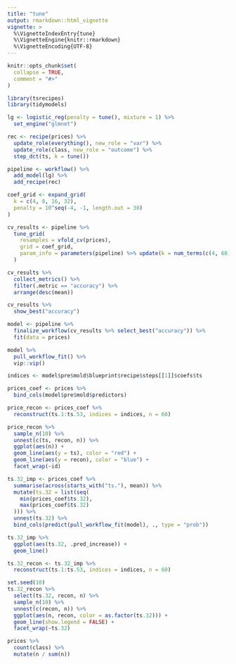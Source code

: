 ```yaml
---
title: "tune"
output: rmarkdown::html_vignette
vignette: >
  %\VignetteIndexEntry{tune}
  %\VignetteEngine{knitr::rmarkdown}
  %\VignetteEncoding{UTF-8}
---
```


```r
knitr::opts_chunk$set(
  collapse = TRUE,
  comment = "#>"
)
```

```r
library(tsrecipes)
library(tidymodels)
```

```r
lg <- logistic_reg(penalty = tune(), mixture = 1) %>%
  set_engine("glmnet")
```


```r
rec <- recipe(prices) %>%
  update_role(everything(), new_role = "var") %>%
  update_role(class, new_role = "outcome") %>%
  step_dct(ts, k = tune())
```


```r
pipeline <- workflow() %>%
  add_model(lg) %>%
  add_recipe(rec)
```

```r
coef_grid <- expand_grid(
  k = c(4, 8, 16, 32), 
  penalty = 10^seq(-4, -1, length.out = 30)
)
```

```r
cv_results <- pipeline %>%
  tune_grid(
    resamples = vfold_cv(prices),
    grid = coef_grid,
    param_info = parameters(pipeline) %>% update(k = num_terms(c(4, 60)))
  )
```

```r
cv_results %>%
  collect_metrics() %>%
  filter(.metric == "accuracy") %>%
  arrange(desc(mean))
```

```r
cv_results %>%
  show_best("accuracy")
```

```r
model <- pipeline %>%
  finalize_workflow(cv_results %>% select_best("accuracy")) %>%
  fit(data = prices)
```

```r
model %>%
  pull_workflow_fit() %>%
  vip::vip()
```

```r
indices <- model$pre$mold$blueprint$recipe$steps[[1]]$coefs$ts
```

```r
prices_coef <- prices %>%
  bind_cols(model$pre$mold$predictors)

price_recon <- prices_coef %>%
  reconstruct(ts.1:ts.53, indices = indices, n = 60)
```

```r
price_recon %>%
  sample_n(10) %>%
  unnest(c(ts, recon, n)) %>%
  ggplot(aes(n)) +
  geom_line(aes(y = ts), color = "red") +
  geom_line(aes(y = recon), color = "blue") +
  facet_wrap(~id)
```

```r
ts.32_imp <- prices_coef %>%
  summarise(across(starts_with("ts."), mean)) %>%
  mutate(ts.32 = list(seq(
    min(prices_coef$ts.32), 
    max(prices_coef$ts.32)
  ))) %>%
  unnest(ts.32) %>%
  bind_cols(predict(pull_workflow_fit(model), ., type = "prob"))

ts.32_imp %>%
  ggplot(aes(ts.32, .pred_increase)) +
  geom_line()
```

```r
ts.32_recon <- ts.32_imp %>%
  reconstruct(ts.1:ts.53, indices = indices, n = 60)
```

```r
set.seed(10)
ts.32_recon %>%
  select(ts.32, recon, n) %>%
  sample_n(10) %>%
  unnest(c(recon, n)) %>%
  ggplot(aes(n, recon, color = as.factor(ts.32))) +
  geom_line(show.legend = FALSE) +
  facet_wrap(~ts.32)
```

```r
prices %>%
  count(class) %>%
  mutate(n / sum(n))
```

